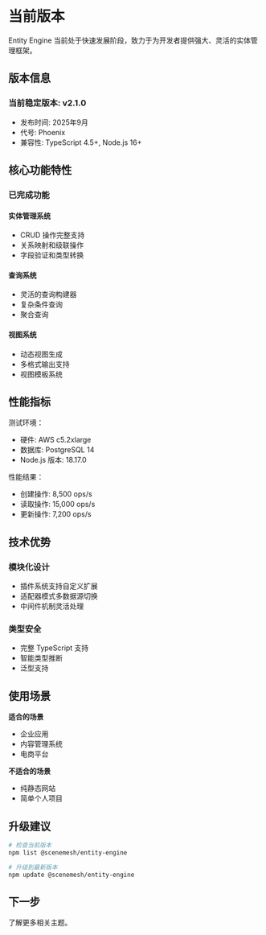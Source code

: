 # 当前版本

Entity Engine 当前处于快速发展阶段，致力于为开发者提供强大、灵活的实体管理框架。

## 版本信息

### 当前稳定版本: v2.1.0

- 发布时间: 2025年9月
- 代号: Phoenix
- 兼容性: TypeScript 4.5+, Node.js 16+

## 核心功能特性

### 已完成功能

#### 实体管理系统
- CRUD 操作完整支持
- 关系映射和级联操作
- 字段验证和类型转换

#### 查询系统
- 灵活的查询构建器
- 复杂条件查询
- 聚合查询

#### 视图系统
- 动态视图生成
- 多格式输出支持
- 视图模板系统

## 性能指标

测试环境：
- 硬件: AWS c5.2xlarge
- 数据库: PostgreSQL 14
- Node.js 版本: 18.17.0

性能结果：
- 创建操作: 8,500 ops/s
- 读取操作: 15,000 ops/s
- 更新操作: 7,200 ops/s

## 技术优势

### 模块化设计
- 插件系统支持自定义扩展
- 适配器模式多数据源切换
- 中间件机制灵活处理

### 类型安全
- 完整 TypeScript 支持
- 智能类型推断
- 泛型支持

## 使用场景

**适合的场景**
- 企业应用
- 内容管理系统
- 电商平台

**不适合的场景**
- 纯静态网站
- 简单个人项目

## 升级建议

```bash
# 检查当前版本
npm list @scenemesh/entity-engine

# 升级到最新版本
npm update @scenemesh/entity-engine
```

## 下一步

了解更多相关主题。